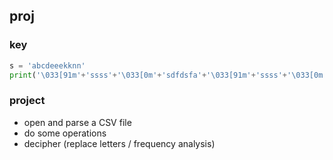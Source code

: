 ## proj

### key


```python
s = 'abcdeeekknn'
print('\033[91m'+'ssss'+'\033[0m'+'sdfdsfa'+'\033[91m'+'ssss'+'\033[0m')
```

### project

- open and parse a CSV file
- do some operations
- decipher (replace letters / frequency analysis)